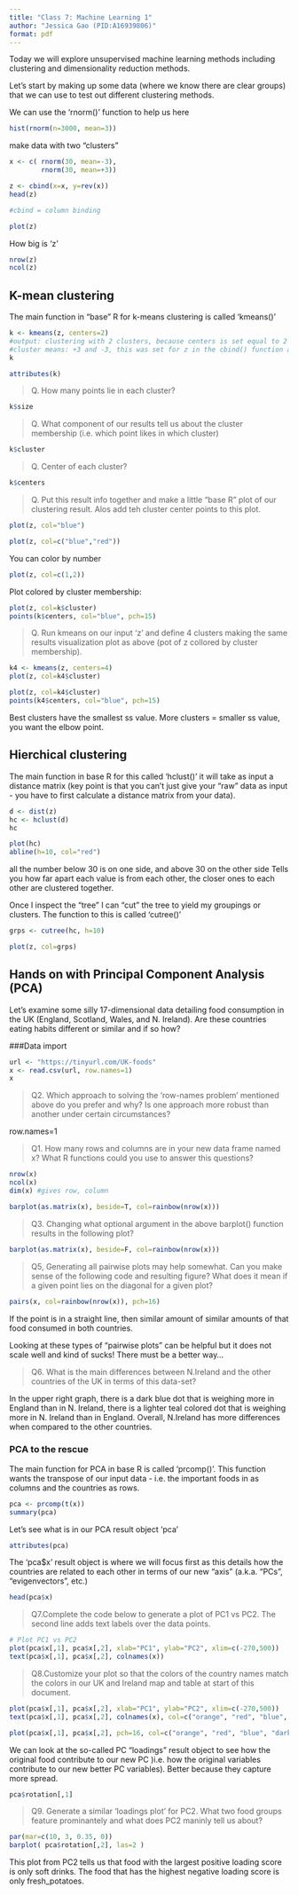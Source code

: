 ```yaml
---
title: "Class 7: Machine Learning 1"
author: "Jessica Gao (PID:A16939806)"
format: pdf
---
```


Today we will explore unsupervised machine learning methods including clustering and dimensionality reduction methods.

Let's start by making up some data (where we know there are clear groups) that we can use to test out different clustering methods. 

We can use the 'rnorm()' function to help us here
```r
hist(rnorm(n=3000, mean=3))
```


make data with two "clusters" 

```r
x <- c( rnorm(30, mean=-3),
        rnorm(30, mean=+3))

z <- cbind(x=x, y=rev(x))
head(z)

#cbind = column binding

plot(z)
```
How big is 'z'
```r
nrow(z)
ncol(z)
```


## K-mean clustering

The main function in "base" R for k-means clustering is called 'kmeans()'
```r
k <- kmeans(z, centers=2)
#output: clustering with 2 clusters, because centers is set equal to 2
#cluster means: +3 and -3, this was set for z in the cbind() function above
k
```

```r
attributes(k)
```
>Q. How many points lie in each cluster?

```r
k$size
```

>Q. What component of our results tell us about the cluster membership (i.e. which point likes in which cluster)

```r
k$cluster
```
>Q. Center of each cluster?

```r
k$centers
```

>Q. Put this result info together and make a little "base R" plot of our clustering result. Alos add teh cluster center points to this plot.

```r
plot(z, col="blue")
```

```r
plot(z, col=c("blue","red"))
```

You can color by number
```r
plot(z, col=c(1,2))
```

Plot colored by cluster membership:

```r
plot(z, col=k$cluster)
points(k$centers, col="blue", pch=15)
```

>Q. Run kmeans on our input 'z' and define 4 clusters making the same results visualization plot as above (pot of z collored by cluster membership).

```r
k4 <- kmeans(z, centers=4)
plot(z, col=k4$cluster)

```
```r
plot(z, col=k4$cluster)
points(k4$centers, col="blue", pch=15)
```


Best clusters have the smallest ss value. More clusters = smaller ss value, you want the elbow point.

## Hierchical clustering

The main function in base R for this called 'hclust()' it will take as input a distance matrix (key point is that you can't just give your "raw" data as input - you have to first calculate a distance matrix from your data).

```r
d <- dist(z)
hc <- hclust(d)
hc
```

```r
plot(hc)
abline(h=10, col="red")
```
all the number below 30 is on one side, and above 30 on the other side
Tells you how far apart each value is from each other, the closer ones to each other are clustered together. 

Once I inspect the "tree" I can "cut" the tree to yield my groupings or clusters. The function to this is called 'cutree()'

```r
grps <- cutree(hc, h=10) 
```

```r
plot(z, col=grps)
```

## Hands on with Principal Component Analysis (PCA)

Let's examine some silly 17-dimensional data detailing food consumption in the UK (England, Scotland, Wales, and N. Ireland). Are these countries eating habits different or similar and if so how?

###Data import

```r
url <- "https://tinyurl.com/UK-foods"
x <- read.csv(url, row.names=1)
x
```
> Q2. Which approach to solving the ‘row-names problem’ mentioned above do you prefer and why? Is one approach more robust than another under certain circumstances?

row.names=1

> Q1. How many rows and columns are in your new data frame named x? What R functions could you use to answer this questions?

```r
nrow(x)
ncol(x)
dim(x) #gives row, column
```

```r
barplot(as.matrix(x), beside=T, col=rainbow(nrow(x)))
```
>Q3. Changing what optional argument in the above barplot() function results in the following plot?

```r
barplot(as.matrix(x), beside=F, col=rainbow(nrow(x)))
```

>Q5, Generating all pairwise plots may help somewhat. Can you make sense of the following code and resulting figure? What does it mean if a given point lies on the diagonal for a given plot?

```r
pairs(x, col=rainbow(nrow(x)), pch=16)
```

If the point is in a straight line, then similar amount of similar amounts of that food consumed in both countries.

Looking at these types of "pairwise plots" can be helpful but it does not scale well and kind of sucks! There must be a better way...

>Q6. What is the main differences between N.Ireland and the other countries of the UK in terms of this data-set?

In the upper right graph, there is a dark blue dot that is weighing more in England than in N. Ireland, there is a lighter teal colored dot that is weighing more in N. Ireland than in England. Overall, N.Ireland has more differences when compared to the other countries. 

### PCA to the rescue

The main function for PCA in base R is called 'prcomp()'. This function wants the transpose of our input data - i.e. the important foods in as columns and the countries as rows. 

```r
pca <- prcomp(t(x))
summary(pca)
```

Let's see what is in our PCA result object 'pca'

```r
attributes(pca)
```

The 'pca$x' result object is where we will focus first as this details how the countries are related to each other in terms of our new "axis" (a.k.a. "PCs", "evigenvectors", etc.)

```r
head(pca$x)
```
>Q7.Complete the code below to generate a plot of PC1 vs PC2. The second line adds text labels over the data points.

```r
# Plot PC1 vs PC2
plot(pca$x[,1], pca$x[,2], xlab="PC1", ylab="PC2", xlim=c(-270,500))
text(pca$x[,1], pca$x[,2], colnames(x))
```

>Q8.Customize your plot so that the colors of the country names match the colors in our UK and Ireland map and table at start of this document.

```r
plot(pca$x[,1], pca$x[,2], xlab="PC1", ylab="PC2", xlim=c(-270,500))
text(pca$x[,1], pca$x[,2], colnames(x), col=c("orange", "red", "blue", "darkgreen"))
```


```r
plot(pca$x[,1], pca$x[,2], pch=16, col=c("orange", "red", "blue", "darkgreen"), xlab="PC1", ylab="PC2")
```

We can look at the so-called PC "loadings" result object to see how the original food contribute to our new PC )i.e. how the original variables contribute to our new better PC variables). Better because they capture more spread. 

```r
pca$rotation[,1]
```

>Q9. Generate a similar ‘loadings plot’ for PC2. What two food groups feature prominantely and what does PC2 maninly tell us about?

```r
par(mar=c(10, 3, 0.35, 0))
barplot( pca$rotation[,2], las=2 )
```
This plot from PC2 tells us that food with the largest positive loading score is only soft drinks. The food that has the highest negative loading score is only fresh_potatoes. 

